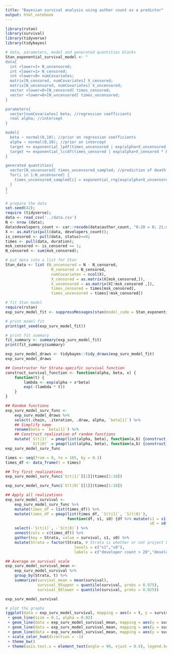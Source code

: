 ```yaml
---
title: "Bayesian survival analysis using author count as a predictor"
output: html_notebook
---
```

```r
library(rstan)
library(survival)
library(tidyverse)
library(tidybayes)
```
 

```r
# data, parameters, model and generated quantities blocks
Stan_exponential_survival_model <- "
data{
  int <lower=1> N_uncensored;
  int <lower=1> N_censored;
  int <lower=0> numCovariates;
  matrix[N_censored, numCovariates] X_censored;
  matrix[N_uncensored, numCovariates] X_uncensored;
  vector <lower=0>[N_censored] times_censored;
  vector <lower=0>[N_uncensored] times_uncensored;
}

parameters{
  vector[numCovariates] beta; //regression coefficients
  real alpha; //intercept
}

model{
  beta ~ normal(0,10); //prior on regression coefficients
  alpha ~ normal(0,10); //prior on intercept
  target += exponential_lpdf(times_uncensored | exp(alpha+X_uncensored * beta)); //log-likelihood part for uncensored times
  target += exponential_lccdf(times_censored | exp(alpha+X_censored * beta)); //log-likelihood for censored times
}

generated quantities{
  vector[N_uncensored] times_uncensored_sampled; //prediction of death
  for(i in 1:N_uncensored) {
    times_uncensored_sampled[i] = exponential_rng(exp(alpha+X_uncensored[i,]* beta));
  }
}
"
```

```r
# prepare the data
set.seed(42); 
require (tidyverse);
data <- read_csv('../data.csv')
N <- nrow (data);
data$developers_count <- car::recode(data$author_count, "0:20 = 0; 21:max(data$author_count) = 1")
X <- as.matrix(pull(data, developers_count)); 
is_censored <- pull(data, status)==0; 
times <- pull(data, duration); 
msk_censored <- is_censored == 1; 
N_censored <- sum(msk_censored);
```

```r
# put data into a list for Stan
Stan_data <- list (N_uncensored = N - N_censored, 
                    N_censored = N_censored,
                    numCovariates = ncol(X), 
                    X_censored = as.matrix(X[msk_censored,]),
                    X_uncensored = as.matrix(X[!msk_censored ,]), 
                    times_censored = times[msk_censored],
                    times_uncensored = times[!msk_censored])
```

```r
# fit Stan model
require(rstan)
exp_surv_model_fit <- suppressMessages(stan(model_code = Stan_exponential_survival_model, data = Stan_data))
```

```r
# print model fit
print(get_seed(exp_surv_model_fit))
```

```r
# print fit summary
fit_summary <- summary(exp_surv_model_fit)
print(fit_summary$summary)
```

```r
exp_surv_model_draws <- tidybayes::tidy_draws(exp_surv_model_fit)
exp_surv_model_draws
```
 
```r
## Constructor for Strata-specific survival function
construct_survival_function <- function(alpha, beta, x) {
    function(t) {
        lambda <- exp(alpha + x*beta)
        exp(-(lambda * t))
    }
}

## Random functions
exp_surv_model_surv_func <-
    exp_surv_model_draws %>%
    select(.chain, .iteration, .draw, alpha, `beta[1]`) %>%
    ## Simplify name
    rename(beta = `beta[1]`) %>%
    ## Construct realization of random functions
    mutate(`S(t|1)` = pmap(list(alpha, beta), function(a,b) {construct_survival_function(a,b,1)}),
           `S(t|0)` = pmap(list(alpha, beta), function(a,b) {construct_survival_function(a,b,0)}))
exp_surv_model_surv_func
```

```r
times <- seq(from = 0, to = 165, by = 0.1)
times_df <- data_frame(t = times)

## Try first realizations
exp_surv_model_surv_func$`S(t|1)`[[1]](times[1:10])
```

```r
exp_surv_model_surv_func$`S(t|0)`[[1]](times[1:10])
```
```r
## Apply all realizations
exp_surv_model_survival <-
    exp_surv_model_surv_func %>%
    mutate(times_df = list(times_df)) %>%
    mutate(times_df = pmap(list(times_df, `S(t|1)`, `S(t|0)`),
                           function(df, s1, s0) {df %>% mutate(s1 = s1(t),
                                                               s0 = s0(t))})) %>%
    select(-`S(t|1)`, -`S(t|0)`) %>%
    unnest(cols = c(times_df)) %>%
    gather(key = Strata, value = survival, s1, s0) %>%
    mutate(Strata = factor(Strata, # Strata is whether or not project has more than 20 developers working
                              levels = c("s1","s0"),
                              labels = c("developer count > 20","developer count <= 20")))

## Average on survival scale
exp_surv_model_survival_mean <-
    exp_surv_model_survival %>%
    group_by(Strata, t) %>%
    summarize(survival_mean = mean(survival),
              survival_95upper = quantile(survival, probs = 0.975),
              survival_95lower = quantile(survival, probs = 0.025))

exp_surv_model_survival
```

```r
# plot the graphs
(ggplot(data = exp_surv_model_survival, mapping = aes(x = t, y = survival, color = Strata, group = interaction(.chain,.draw,Strata))) 
 + geom_line(size = 0.1, alpha = 0.02) 
 + geom_line(data = exp_surv_model_survival_mean, mapping = aes(y = survival_mean, group = Strata)) 
 + geom_line(data = exp_surv_model_survival_mean, mapping = aes(y = survival_95upper, group = Strata), linetype = "dotted") 
 + geom_line(data = exp_surv_model_survival_mean, mapping = aes(y = survival_95lower, group = Strata), linetype = "dotted")
 + scale_color_hue(direction = -1)
 + theme_bw()
 + theme(axis.text.x = element_text(angle = 90, vjust = 0.5), legend.key = element_blank(), plot.title = element_text(hjust = 0.5), strip.background = element_blank()))
```
